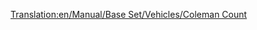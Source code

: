 [[Translation:en/Manual/Base Set/Vehicles/Coleman Count]]

{{en/Aircraft|Name=Coleman Count
|Image=[[File:en/VickersViscount.png|Coleman Count]]
|Cost=30,761 (61.522)
|Speed=473 kph (296 MPH)
|Annual=2,812 (5.624)
|Designed=1947
|Lifespan=24
|Capacity=65 passengers & 8 bags of mail
|Description=The Coleman Count is the first four engined plane in the game, and has a larger capacity.
|Real-lifeWikilink=Vickers Viscount
|Real-life=Vickers Viscount
}}